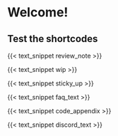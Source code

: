 # Welcome!

## Test the shortcodes

{{< text_snippet review_note >}}

{{< text_snippet wip >}}

{{< text_snippet sticky_up >}}

{{< text_snippet faq_text >}}

{{< text_snippet code_appendix >}}

{{< text_snippet discord_text >}}
